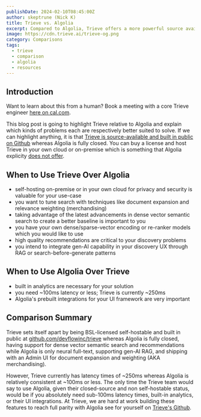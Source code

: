 ```yaml
---
publishDate: 2024-02-10T08:45:00Z
author: skeptrune (Nick K)
title: Trieve vs. Algolia
excerpt: Compared to Algolia, Trieve offers a more powerful source available search platform with dense-vector semantic capabilities, RAG support, and a ranking plus relevance fine-tuning dashboard for document expansion and merchandising.
image: https://cdn.trieve.ai/trieve-og.png
category: Comparisons
tags:
  - trieve
  - comparison
  - algolia
  - resources
---
```



## Introduction

Want to learn about this from a human? Book a meeting with a core Trieve engineer [here on cal.com](https://cal.com/nick.k/meet).

This blog post is going to highlight Trieve relative to Algolia and explain which kinds of problems each are respectively better suited to solve. If we can highlight anything, it is that [Trieve is source-available and built in public on Github](https://github.com/devflowinc/trieve) whereas Algolia is fully closed. You can buy a license and host Trieve in your own cloud or on-premise which is something that Algolia explicity [does not offer](https://support.algolia.com/hc/en-us/articles/4406975236625-Can-I-run-Algolia-on-premises-on-my-own-servers).

## When to Use Trieve Over Algolia

- self-hosting on-premise or in your own cloud for privacy and security is valuable for your use-case
- you want to tune search with techniques like document expansion and relevance weighting (merchandising)
- taking advantage of the latest advancements in dense vector semantic search to create a better baseline is important to you
- you have your own dense/sparse-vector encoding or re-ranker models which you would like to use
- high quality recommendations are critical to your discovery problems
- you intend to integrate gen-AI capability in your discovery UX through RAG or search-before-generate patterns

## When to Use Algolia Over Trieve

- built in analytics are necessary for your solution
- you need ~100ms latency or less; Trieve is currently ~250ms
- Algolia's prebuilt integrations for your UI framework are very important

## Comparison Summary

Trieve sets itself apart by being BSL-licensed self-hostable and built in public at [github.com/devflowinc/trieve](https://github.com/devflowinc/trieve) whereas Algolia is fully closed, having support for dense vector semantic search and recommendations while Algolia is only neural full-text, supporting gen-AI RAG, and shipping with an Admin UI for document expansion and weighting (AKA merchandising).

However, Trieve currently has latency times of ~250ms whereas Algolia is relatively consistent at ~100ms or less. The only time the Trieve team would say to use Algolia, given their closed-source and non self-hostable status, would be if you absolutely need sub-100ms latency times, built-in analytics, or their UI integrations. At Trieve, we are hard at work building these features to reach full parity with Algolia see for yourself on [Trieve's Github](https://github.com/devflowinc/trieve).

<ComparisonTable />
